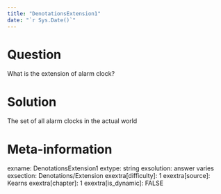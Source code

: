```yaml
---
title: "DenotationsExtension1"
date: "`r Sys.Date()`"
---
```


Question
========
What is the extension of alarm clock?

Solution
========
The set of all alarm clocks in the actual world

Meta-information
================
exname: DenotationsExtension1
extype: string
exsolution: answer varies
exsection: Denotations/Extension
exextra[difficulty]: 1
exextra[source]: Kearns
exextra[chapter]: 1
exextra[is_dynamic]: FALSE

